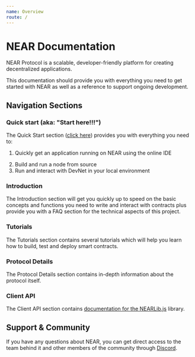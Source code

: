 ```yaml
---
name: Overview
route: /
---
```


# NEAR Documentation

NEAR Protocol is a scalable, developer-friendly platform for creating decentralized applications.

This documentation should provide you with everything you need to get started with NEAR as well as a reference to support ongoing development.


## Navigation Sections

### Quick start (aka: "Start here!!!")

The Quick Start section ([click here](/quick_start)) provides you with everything you need to:

  1. Quickly get an application running on NEAR using the online IDE
  <!-- 2. Become familiar with the block explorer / debugger -->
  2. Build and run a node from source
  3. Run and interact with DevNet in your local environment


### Introduction

The Introduction section will get you quickly up to speed on the basic concepts and functions you need to write and interact with contracts plus provide you with a FAQ section for the technical aspects of this project.

### Tutorials

The Tutorials section contains several tutorials which will help you learn how to build, test and deploy smart contracts.

### Protocol Details

The Protocol Details section contains in-depth information about the protocol itself.

### Client API

The Client API section contains [documentation for the NEARLib.js](/lib/js) library.


## Support & Community

If you have any questions about NEAR, you can get direct access to the team behind it and other members of the community through [Discord](http://near.chat).
